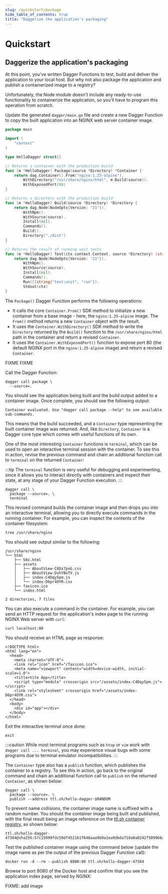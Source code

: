 ```yaml
---
slug: /quickstart/package
hide_table_of_contents: true
title: "Daggerize the application's packaging"
---
```


# Quickstart

## Daggerize the application's packaging

At this point, you've written Dagger Functions to test, build and deliver the application to your local host. But why not also package the application and publish a containerized image to a registry?

Unfortunately, the Node module doesn't include any ready-to-use functionality to containerize the application, so you'll have to program this operation from scratch.

<Tabs groupId="language">
<TabItem value="Go">

Update the generated `dagger/main.go` file and create a new Dagger Function to copy the built application into an NGINX web server container image.

```go
package main

import (
	"context"
)

type HelloDagger struct{}

// Returns a container with the production build
func (m *HelloDagger) Package(source *Directory) *Container {
	return dag.Container().From("nginx:1.25-alpine").
		WithDirectory("/usr/share/nginx/html", m.Build(source)).
		WithExposedPort(80)
}

// Returns a directory with the production build
func (m *HelloDagger) Build(source *Directory) *Directory {
	return dag.Node(NodeOpts{Version: "21"}).
		WithNpm().
		WithSource(source).
		Install(nil).
		Commands().
		Build().
		Directory("./dist")
}

// Returns the result of running unit tests
func (m *HelloDagger) Test(ctx context.Context, source *Directory) (string, error) {
	return dag.Node(NodeOpts{Version: "21"}).
		WithNpm().
		WithSource(source).
		Install(nil).
		Commands().
		Run([]string{"test:unit", "run"}).
		Stdout(ctx)
}
```

The `Package()` Dagger Function performs the following operations:

- It calls the core `Container.From()` SDK method to initialize a new container from a base image - here, the `nginx:1.25-alpine` image. The `From()` method returns a new `Container` object with the result.
- It uses the `Container.WithDirectory()` SDK method to write the `Directory` returned by the `Build()` function to the `/usr/share/nginx/html` path in the container and return a revised `Container`.
- It uses the `Container.WithExposedPort()` function to expose port 80 (the default NGINX port in the `nginx:1.25-alpine` image) and return a revised `Container`.

<TabItem value="Python">
FIXME
</TabItem>

<TabItem value="TypeScript">
FIXME
</TabItem>

Call the Dagger Function:

```shell
dagger call package \
  --source=.
```

You should see the application being built and the build output added to a container image. Once complete, you should see the following output:

```
Container evaluated. Use "dagger call package --help" to see available sub-commands.
```

This means that the build succeeded, and a `Container` type representing the built container image was returned. And, like `Directory`, `Container` is a Dagger core type which comes with useful functions of its own.

One of the most interesting `Container` functions is `terminal`, which can be used to open an interactive terminal session with the container. To see this in action, revise the previous command and chain an additional function call to `terminal` on the returned `Container`:

:::tip
The `terminal` function is very useful for debugging and experimenting, since it allows you to interact directly with containers and inspect their state, at any stage of your Dagger Function execution.
:::

```shell
dagger call \
  package --source=. \
  terminal
```

This revised command builds the container image and then drops you into an interactive terminal, allowing you to directly execute commands in the running container. For example, you can inspect the contents of the container filesystem:

```shell
tree /usr/share/nginx
```

You should see output similar to the following:

```
/usr/share/nginx
└── html
    ├── 50x.html
    ├── assets
    │   ├── AboutView-C6Dx7pxG.css
    │   ├── AboutView-DvhYBoTV.js
    │   ├── index-C4Dqy5pm.js
    │   └── index-D6pr4OYR.css
    ├── favicon.ico
    └── index.html

2 directories, 7 files
```

You can also execute a command in the container. For example, you can send an HTTP request for the application's index page to the running NGINX Web server with `curl`:

```shell
curl localhost:80
```

You should receive an HTML page as response:

```
<!DOCTYPE html>
<html lang="en">
  <head>
    <meta charset="UTF-8">
    <link rel="icon" href="/favicon.ico">
    <meta name="viewport" content="width=device-width, initial-scale=1.0">
    <title>Vite App</title>
    <script type="module" crossorigin src="/assets/index-C4Dqy5pm.js"></script>
    <link rel="stylesheet" crossorigin href="/assets/index-D6pr4OYR.css">
  </head>
  <body>
    <div id="app"></div>
  </body>
</html>
```

Exit the interactive terminal once done:

```shell
exit
```

:::caution
While most terminal programs such as `htop` or `vim` work with `dagger call ... terminal`, you may experience visual bugs with some programs due to terminal emulator incompatibilities.
:::

The `Container` type also has a `publish` function, which publishes the container to a registry. To see this in action, go back to the original command and chain an additional function call to `publish` on the returned `Container`, as shown below:

```shell
dagger call \
  package --source=. \
  publish --address ttl.sh/hello-dagger-$RANDOM
```

To prevent name collisions, the container image name is suffixed with a random number. You should the container image being built and published, with the final result being an image reference on the [ttl.sh container registry](https://ttl.sh), as shown below:

```
ttl.sh/hello-dagger-47384@sha256:57c15999fdc59df452161f648aaa9b9a1ea9dbda710a0a0242f509966a286b4b
```

Test the published container image using the command below (update the image name as per the output of the previous Dagger Function call):

```shell
docker run -d --rm --publish 8080:80 ttl.sh/hello-dagger-47384
```

Browse to port 8080 of the Docker host and confirm that you see the application index page, served by NGINX:

FIXME: add image
